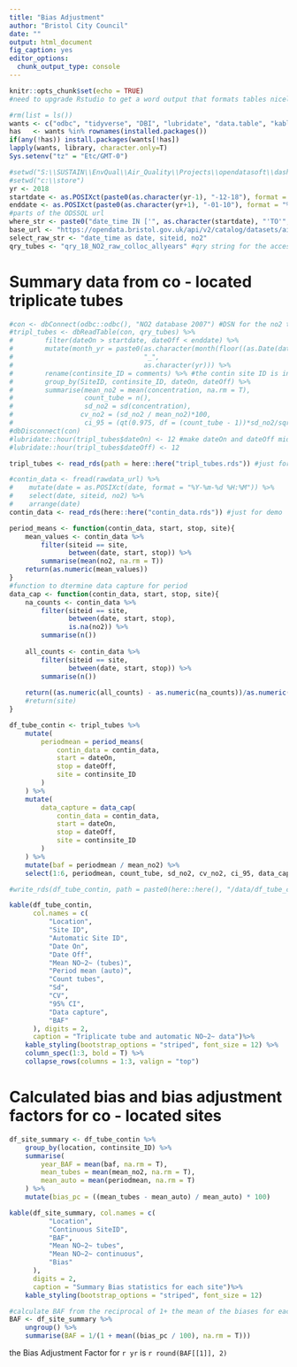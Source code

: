 ---
title: "Bias Adjustment"
author: "Bristol City Council"
date: ""
output: html_document
fig_caption: yes
editor_options: 
  chunk_output_type: console
---

```{r setup, include=FALSE}
knitr::opts_chunk$set(echo = TRUE)
#need to upgrade Rstudio to get a word output that formats tables nicely
```

```{R 1, eval = TRUE, include = FALSE}
#rm(list = ls())
wants <- c("odbc", "tidyverse", "DBI", "lubridate", "data.table", "kableExtra", "flextable")
has   <- wants %in% rownames(installed.packages())
if(any(!has)) install.packages(wants[!has])
lapply(wants, library, character.only=T)
Sys.setenv("tz" = "Etc/GMT-0")
```

```{R 2, eval = TRUE, include = FALSE}
#setwd("S:\\SUSTAIN\\EnvQual\\Air_Quality\\Projects\\opendatasoft\\dashboard_demo")
#setwd("c:\\store")
yr <- 2018
startdate <- as.POSIXct(paste0(as.character(yr-1), "-12-18"), format = "%Y-%m-%d")
enddate <- as.POSIXct(paste0(as.character(yr+1), "-01-10"), format = "%Y-%m-%d")
#parts of the ODSSQL url
where_str <- paste0("date_time IN ['", as.character(startdate), "'TO'", as.character(enddate),"']")
base_url <- "https://opendata.bristol.gov.uk/api/v2/catalog/datasets/air-quality-data-continuous/"
select_raw_str <- "date_time as date, siteid, no2"
qry_tubes <- "qry_18_NO2_raw_colloc_allyears" #qry string for the access dB query
```

# Summary data from co - located triplicate tubes

```{R 3, eval = TRUE, echo = FALSE, warning = FALSE, results = "show"}
#con <- dbConnect(odbc::odbc(), "NO2 database 2007") #DSN for the no2 tubes database
#tripl_tubes <- dbReadTable(con, qry_tubes) %>%
#        filter(dateOn > startdate, dateOff < enddate) %>%
#        mutate(month_yr = paste0(as.character(month(floor((as.Date(dateOff) - as.Date(dateOn))/2)+ dateOn)),
#                                 "_",
#                                 as.character(yr))) %>%
#        rename(continsite_ID = comments) %>% #the contin site ID is in the comments field
#        group_by(SiteID, continsite_ID, dateOn, dateOff) %>%
#        summarise(mean_no2 = mean(concentration, na.rm = T),
#                  count_tube = n(),
#                  sd_no2 = sd(concentration),
#                 cv_no2 = (sd_no2 / mean_no2)*100,
#                  ci_95 = (qt(0.975, df = (count_tube - 1))*sd_no2/sqrt(count_tube)))
#dbDisconnect(con)
#lubridate::hour(tripl_tubes$dateOn) <- 12 #make dateOn and dateOff midday
#lubridate::hour(tripl_tubes$dateOff) <- 12

tripl_tubes <- read_rds(path = here::here("tripl_tubes.rds")) #just for demo


```

```{R 4, eval = TRUE, include = FALSE}
#contin_data <- fread(rawdata_url) %>%
#    mutate(date = as.POSIXct(date, format = "%Y-%m-%d %H:%M")) %>%
#    select(date, siteid, no2) %>%
#    arrange(date)
contin_data <- read_rds(here::here("contin_data.rds")) #just for demo
```

```{R 5, eval = TRUE, include = FALSE}
period_means <- function(contin_data, start, stop, site){
    mean_values <- contin_data %>% 
        filter(siteid == site,
               between(date, start, stop)) %>%
        summarise(mean(no2, na.rm = T))
    return(as.numeric(mean_values))
}
#function to dtermine data capture for period
data_cap <- function(contin_data, start, stop, site){
    na_counts <- contin_data %>% 
        filter(siteid == site,
               between(date, start, stop),
               is.na(no2)) %>%
        summarise(n()) 
    
    all_counts <- contin_data %>% 
        filter(siteid == site,
               between(date, start, stop)) %>%
        summarise(n())
    
    return((as.numeric(all_counts) - as.numeric(na_counts))/as.numeric(all_counts)) #data capture for automatic in time period
    #return(site)
}

```

```{R 6, eval = TRUE, echo = FALSE, warning = FALSE, results = "show"}

df_tube_contin <- tripl_tubes %>%
    mutate(
        periodmean = period_means(
            contin_data = contin_data,
            start = dateOn,
            stop = dateOff,
            site = continsite_ID
        )
    ) %>%
    mutate(
        data_capture = data_cap(
            contin_data = contin_data,
            start = dateOn,
            stop = dateOff,
            site = continsite_ID
        )
    ) %>%
    mutate(baf = periodmean / mean_no2) %>% 
    select(1:6, periodmean, count_tube, sd_no2, cv_no2, ci_95, data_capture, baf)

#write_rds(df_tube_contin, path = paste0(here::here(), "/data/df_tube_contin.rds"))

kable(df_tube_contin,
      col.names = c(
          "Location",
          "Site ID",
          "Automatic Site ID",
          "Date On",
          "Date Off",
          "Mean NO~2~ (tubes)",
          "Period mean (auto)",
          "Count tubes",
          "Sd",
          "CV",
          "95% CI",
          "Data capture",
          "BAF"
      ), digits = 2,
      caption = "Triplicate tube and automatic NO~2~ data")%>%
    kable_styling(bootstrap_options = "striped", font_size = 12) %>% 
    column_spec(1:3, bold = T) %>%
    collapse_rows(columns = 1:3, valign = "top")

```

# Calculated bias and bias adjustment factors for co - located sites

```{R 7, eval = TRUE, echo = FALSE, warning = FALSE, results = "show"}
df_site_summary <- df_tube_contin %>%
    group_by(location, continsite_ID) %>%
    summarise(
        year_BAF = mean(baf, na.rm = T),
        mean_tubes = mean(mean_no2, na.rm = T),
        mean_auto = mean(periodmean, na.rm = T)
    ) %>%
    mutate(bias_pc = ((mean_tubes - mean_auto) / mean_auto) * 100)

kable(df_site_summary, col.names = c(
          "Location",
          "Continuous SiteID",
          "BAF",
          "Mean NO~2~ tubes",
          "Mean NO~2~ continuous",
          "Bias"
      ),
      digits = 2,
      caption = "Summary Bias statistics for each site")%>%
    kable_styling(bootstrap_options = "striped", font_size = 12) 
```

```{R 8, eval = TRUE, echo = FALSE, warning = FALSE, results = "show"}
#calculate BAF from the reciprocal of 1+ the mean of the biases for each year 
BAF <- df_site_summary %>%
    ungroup() %>%
    summarise(BAF = 1/(1 + mean((bias_pc / 100), na.rm = T)))
```

the Bias Adjustment Factor for `r yr` is `r round(BAF[[1]], 2)`
